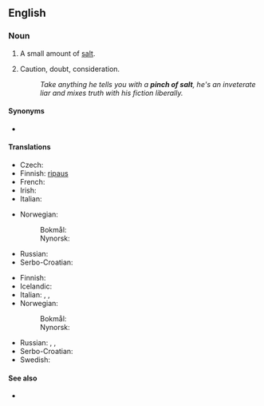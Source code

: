 ==English==

===Noun===
{{en-noun|pinches of salt}}

# A small amount of [[salt]].
# {{lb|en|figuratively}} Caution, doubt, consideration.
#: ''Take anything he tells you with a '''pinch of salt''', he's an inveterate liar and mixes truth with his fiction liberally.''

====Synonyms====
* {{l|en|grain of salt}}

====Translations====
{{trans-top|small amount of salt}}
* Czech: {{t|cs|špetka soli|f}}
* Finnish: [[ripaus#Finnish|ripaus]] {{t|fi|suolaa}}
* French: {{t|fr|pincée de sel|f}}
* Irish: {{t|ga|gráinnín salainn|m}}
* Italian: {{t|it|pizzico di sale}}
{{trans-mid}}
* Norwegian:
*: Bokmål: {{t|nb|klype|m|f}} {{l|nb|salt}}
*: Nynorsk: {{t|nn|klype|f}} {{l|nn|salt}}
* Russian: {{t|ru|щепо́тка со́ли|f}}
* Serbo-Croatian: {{t|sh|zrno soli|n}}
{{trans-bottom}}

{{trans-top|taken with caution}}
* Finnish: {{t|fi|varauksella}}
* Icelandic: {{qualifier|with a pinch of salt}} {{t+|is|fyrirvari|alt=með fyrirvara}}
* Italian: {{t|it|con le pinze}}, {{t+|it|cautela}}, {{t+|it|dubbio}}
* Norwegian:
*: Bokmål: {{t|nb|klype|m|f}} {{l|nb|salt}}
*: Nynorsk: {{t|nn|klype|f}} {{l|nn|salt}}
{{trans-mid}}
* Russian: {{t+|ru|осторо́жность}}, {{t+|ru|предосторо́жность}},
* Serbo-Croatian: {{t|sh|zrno soli|n}}
* Swedish: {{t|sv|nypa salt|c}}
{{trans-bottom}}

====See also====
* {{l|en|face value}}